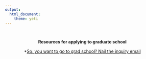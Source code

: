 ```yaml
---
output: 
  html_document:
    theme: yeti
---
```

<br>
<center>**Resources for applying to graduate school**

*[So, you want to go to grad school? Nail the inquiry email](https://contemplativemammoth.com/2013/04/08/so-you-want-to-go-to-grad-school-nail-the-inquiry-email/)